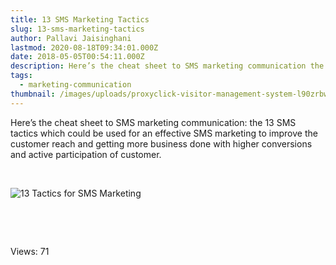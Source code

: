 ```yaml
---
title: 13 SMS Marketing Tactics
slug: 13-sms-marketing-tactics
author: Pallavi Jaisinghani
lastmod: 2020-08-18T09:34:01.000Z
date: 2018-05-05T00:54:11.000Z
description: Here’s the cheat sheet to SMS marketing communication the 13 SMS tactics which could be used for an effective SMS marketing to improve the customer reach and getting more business done with higher conversions and active participation of customer.
tags:
  - marketing-communication
thumbnail: /images/uploads/proxyclick-visitor-management-system-l90zrbwvcoe-unsplash.jpg
---
```


Here’s the cheat sheet to SMS marketing communication: the 13 SMS tactics which could be used for an effective SMS marketing to improve the customer reach and getting more business done with higher conversions and active participation of customer.


 


![13 Tactics for SMS Marketing](https://images-msg91.s3.ap-south-1.amazonaws.com/content/images/wordpress/2018/05/infographics_main_v1.5-2.png)


 


 


 Views: 71


